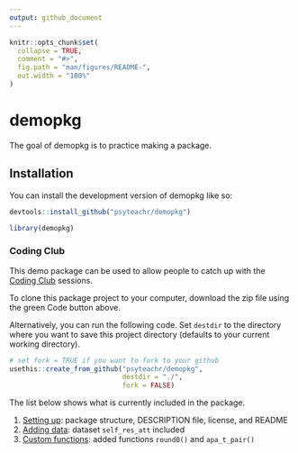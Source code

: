```yaml
---
output: github_document
---
```


<!-- README.md is generated from README.Rmd. Please edit that file -->

```r
knitr::opts_chunk$set(
  collapse = TRUE,
  comment = "#>",
  fig.path = "man/figures/README-",
  out.width = "100%"
)
```

# demopkg

<!-- badges: start -->
<!-- badges: end -->

The goal of demopkg is to practice making a package.

## Installation

You can install the development version of demopkg like so:

``` r
devtools::install_github("psyteachr/demopkg")
```


```r
library(demopkg)
```


### Coding Club

This demo package can be used to allow people to catch up with the [Coding Club](https://psyteachr.github.io/intro-r-pkgs/) sessions. 

To clone this package project to your computer, download the zip file using the green Code button above.

Alternatively, you can run the following code. Set `destdir` to the directory where you want to save this project directory (defaults to your current working directory). 

```r
# set fork = TRUE if you want to fork to your github 
usethis::create_from_github("psyteachr/demopkg", 
                            destdir = "./",
                            fork = FALSE)
```

The list below shows what is currently included in the package.

1. [Setting up](https://psyteachr.github.io/intro-r-pkgs/01-setup.html): package structure, DESCRIPTION file, license, and README
2. [Adding data](https://psyteachr.github.io/intro-r-pkgs/02-data.html): dataset `self_res_att` included
3. [Custom functions](https://psyteachr.github.io/intro-r-pkgs/03-functions.html): added functions `round0()` and `apa_t_pair()`



